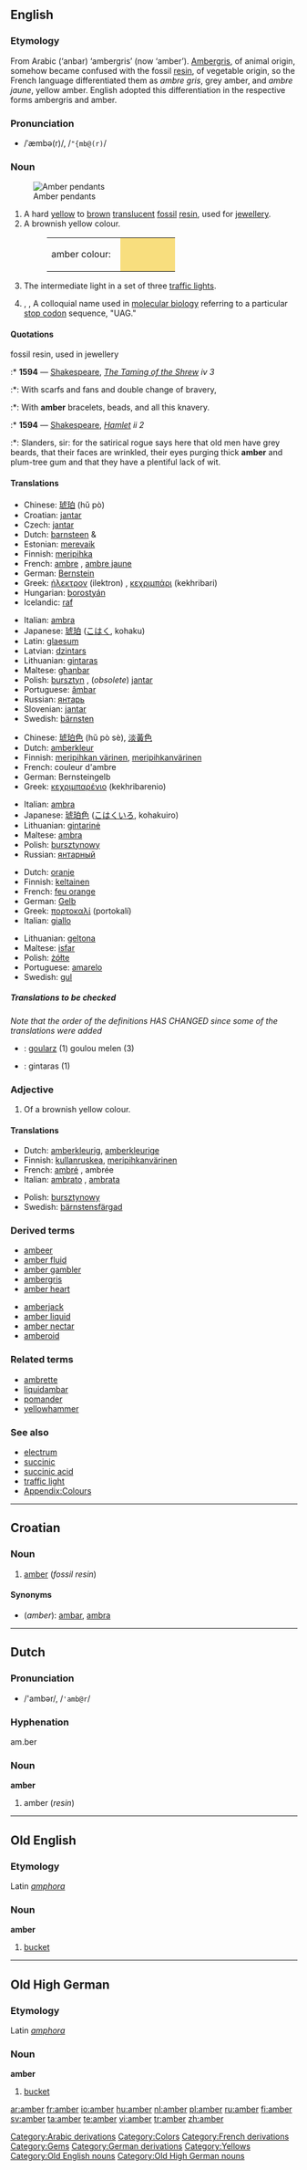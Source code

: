 {{see|Amber|ämber}}
{{wikipedia}}
==English==

===Etymology===
From Arabic {{Arab|[[عنبر]]}} (‘anbar) ‘ambergris’ (now ‘amber’).  [[ambergris|Ambergris]], of animal origin, somehow became confused with the fossil [[resin]], of vegetable origin, so the French language differentiated them as ''ambre gris'', grey amber, and ''ambre jaune'', yellow amber.  English adopted this differentiation in the respective forms ambergris and amber.<!--Interesting, but not relevant to the English etymology: The German language adopted respectively, ''Amber'' (or ''Ambra'')  and ''Bernstein''.-->

===Pronunciation===
* /ˈæmbə(r)/, /<tt>"{mb@(r)</tt>/

===Noun===
{{en-noun}}
[[Image:amber.pendants.800pix.050203.jpg|thumb|Amber pendants]]

# A hard [[yellow]] to [[brown]] [[translucent]] [[fossil]] [[resin]], used for [[jewellery]].
# A brownish yellow colour.
#: <table><tr><td>amber colour: &nbsp;</td><td bgcolor="#F8DE7E" width="80">&nbsp; </td></tr></table>
# {{UK}} The intermediate light in a set of three [[traffic lights]].
# {{biology}}, {{genetics}}, {{biochemistry}} A colloquial name used in [[molecular biology]] referring to a particular [[stop codon]] sequence, "UAG."

====Quotations====
;fossil resin, used in jewellery
:* '''1594''' — [[Shakespeare]], ''[http://en.wikisource.org/wiki/The_Taming_of_the_Shrew The Taming of the Shrew] iv 3''
:*: With scarfs and fans and double change of bravery,
:*: With '''amber''' bracelets, beads, and all this knavery.
:* '''1594''' — [[Shakespeare]], ''[http://en.wikisource.org/wiki/The_Tragedy_of_Hamlet,_Prince_of_Denmark Hamlet] ii 2''
:*: Slanders, sir: for the satirical rogue says here that old men have grey beards, that their faces are wrinkled, their eyes purging thick '''amber''' and plum-tree gum and that they have a plentiful lack of wit.

====Translations====
{{trans-top|fossil resin}}
* Chinese: [[琥珀]] (hŭ pò)
* Croatian: [[jantar]] {{m}}
* Czech: [[jantar]] {{m}}
* Dutch: [[barnsteen]] {{m}} & {{n}}
* Estonian: [[merevaik]]
* Finnish: [[meripihka]]
* French: [[ambre]] {{m}}, [[ambre jaune]] {{m}}
* German: [[Bernstein]] {{m}}
* Greek: [[ήλεκτρον]] (ilektron) {{n}}, [[κεχριμπάρι]] (kekhribari) {{n}}
* Hungarian: [[borostyán]]
* Icelandic: [[raf]] {{n}}
{{trans-mid}}
* Italian: [[ambra]] {{f}}
* Japanese: [[琥珀]] ([[こはく]], kohaku)
* Latin: [[glaesum]]  {{n}}
* Latvian: [[dzintars]] {{m}}
* Lithuanian: [[gintaras]] {{m}}
* Maltese: [[għanbar]] {{m}}
* Polish: [[bursztyn]] {{m}}, (''obsolete'') [[jantar]] {{m}}
* Portuguese: [[âmbar]] {{m}}
* Russian: [[янтарь]] {{m}}
* Slovenian: [[jantar]] {{m}}
* Swedish: [[bärnsten]] {{c}}
{{trans-bottom}}

{{trans-top|colour}}
* Chinese: [[琥珀色]] (hŭ pò sè), [[淡黃色]]
* Dutch: [[amberkleur]] {{f}}
* Finnish: [[meripihkan värinen]], [[meripihkanvärinen]]
* French: couleur d'ambre {{f}}
* German: Bernsteingelb {{n}}
* Greek: [[κεχριμπαρένιο]] (kekhribarenio) {{n}}
{{trans-mid}}
* Italian: [[ambra]] {{f}}
* Japanese: [[琥珀色]] ([[こはくいろ]], kohakuiro)
* Lithuanian: [[gintarinė]] {{m}}
* Maltese: [[ambra]] {{f}}
* Polish: [[bursztynowy]] {{m}}
* Russian: [[янтарный]]
{{trans-bottom}}

{{trans-top|traffic light}}
* Dutch: [[oranje]] {{n}}
* Finnish: [[keltainen]]
* French: [[feu orange]] {{m}}
* German: [[Gelb]] {{n}}
* Greek: [[πορτοκαλί]] (portokalí) {{n}}
* Italian: [[giallo]]
{{trans-mid}}
* Lithuanian: [[geltona]] {{m}}
* Maltese: [[isfar]]
* Polish: [[żółte]] {{n}}
* Portuguese: [[amarelo]] {{m}}
* Swedish: [[gul]]
{{trans-bottom}}

=====Translations to be checked=====
<!--Remove this section once all of the translations below have been moved into the tables above.-->
{{checktrans}}

''Note that the order of the definitions HAS CHANGED since some of the translations were added''

* {{ttbc|Breton}}: [[goularz]] {{m}} (1) goulou melen {{m}} (3)
* {{ttbc|Lithuanian}}: gintaras (1)

===Adjective===
{{en-adj}}

# Of a brownish yellow colour.

====Translations====
{{top}}
* Dutch: [[amberkleurig]], [[amberkleurige]]
* Finnish: [[kullanruskea]], [[meripihkanvärinen]]
* French: [[ambré]] {{m}}, ambrée {{f}}
* Italian: [[ambrato]] {{m}}, [[ambrata]] {{f}}
{{mid}}
* Polish: [[bursztynowy]]
* Swedish: [[bärnstensfärgad]]
{{bottom}}

===Derived terms===
{{top2}}
* [[ambeer]]
* [[amber fluid]]
* [[amber gambler]]
* [[ambergris]]
* [[amber heart]]
{{mid2}}
* [[amberjack]]
* [[amber liquid]]
* [[amber nectar]]
* [[amberoid]]
{{bottom}}

===Related terms===
* [[ambrette]]
* [[liquidambar]]
* [[pomander]]
* [[yellowhammer]]

===See also===
* [[electrum]]
* [[succinic]]
* [[succinic acid]]
* [[traffic light]]
* [[Appendix:Colours]]

[[Category:Arabic derivations]]
[[Category:Colors]]
[[Category:French derivations]]
[[Category:Gems]]
[[Category:German derivations]]
[[Category:Yellows]]

----

==Croatian==

===Noun===
{{hr-noun|m}}

# [[#English|amber]] (''fossil resin'')

====Synonyms====
* (''amber''): [[ambar#Croatian|ambar]], [[ambra#Croatian|ambra]]

----

==Dutch==

===Pronunciation===
* /'ambər/, /<tt>'amb@r</tt>/

===Hyphenation===
am.ber

===Noun===
'''amber''' {{n}}

# amber (''resin'')

----

==Old English==

===Etymology===
Latin ''[[amphora]]''

===Noun===
'''amber''' {{m}}

# [[bucket]]

[[Category:Old English nouns]]

----

==Old High German==

===Etymology===
Latin ''[[amphora]]''

===Noun===
'''amber''' {{m}}

# [[bucket]]

[[Category:Old High German nouns]]

[[ar:amber]]
[[fr:amber]]
[[io:amber]]
[[hu:amber]]
[[nl:amber]]
[[pl:amber]]
[[ru:amber]]
[[fi:amber]]
[[sv:amber]]
[[ta:amber]]
[[te:amber]]
[[vi:amber]]
[[tr:amber]]
[[zh:amber]]